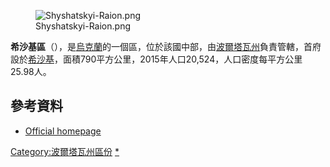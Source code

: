 [[Image:Shyshatskyi-Raion.png|right]]

'''希沙基區'''（{{lang-uk|Шишацький район}}），是[[烏克蘭|烏克蘭]]的一個區，位於該國中部，由[[波爾塔瓦州|波爾塔瓦州]]負責管轄，首府設於[[希沙基|希沙基]]，面積790平方公里，2015年人口20,524，人口密度每平方公里25.98人。

==參考資料==
*[http://www.adm-pl.gov.ua/old/shyshack Official homepage] {{Wayback|url=http://www.adm-pl.gov.ua/old/shyshack |date=20160303215107 }}

{{DEFAULTSORT:Шишацький район}}
[[Category:波爾塔瓦州區份|Category:波爾塔瓦州區份]]
[[Category:希沙基區|*]]


{{Poltava-geo-stub}}